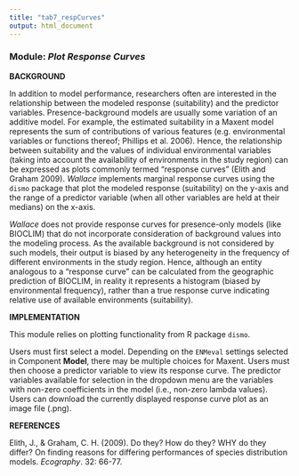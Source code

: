 ```yaml
---
title: "tab7_respCurves"
output: html_document
---
```


### **Module:** ***Plot Response Curves*** 
	
**BACKGROUND**  

In addition to model performance, researchers often are interested in the relationship between the modeled response (suitability) and the predictor variables. Presence-background models are usually some variation of an additive model. For example, the estimated suitability in a Maxent model represents the sum of contributions of various features (e.g. environmental variables or functions thereof; Phillips et al. 2006). Hence, the relationship between suitability and the values of individual environmental variables (taking into account the availability of environments in the study region) can be expressed as plots commonly termed “response curves” (Elith and Graham 2009). *Wallace* implements marginal response curves using the `dismo` package that plot the modeled response (suitability) on the y-axis and the range of a predictor variable (when all other variables are held at their medians) on the x-axis. 

*Wallace* does not provide response curves for presence-only models (like BIOCLIM) that do not incorporate consideration of background values into the modeling process. As the available background is not considered by such models, their output is biased by any heterogeneity in the frequency of different environments in the study region. Hence, although an entity analogous to a “response curve” can be calculated from the geographic prediction of BIOCLIM, in reality it represents a histogram (biased by environmental frequency), rather than a true response curve indicating relative use of available environments (suitability).

**IMPLEMENTATION** 

This module relies on plotting functionality from R package `dismo`.

Users must first select a model. Depending on the `ENMeval` settings selected in Component **Model**, there may be multiple choices for Maxent. Users must then choose a predictor variable to view its response curve. The predictor variables available for selection in the dropdown menu are the variables with non-zero coefficients in the model (i.e., non-zero lambda values). Users can download the currently displayed response curve plot as an image file (.png).

**REFERENCES**

Elith, J., & Graham, C. H. (2009). Do they? How do they? WHY do they differ? On finding reasons for differing performances of species distribution models. *Ecography*. 32: 66-77.
